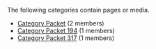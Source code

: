 <!-- DO NOT EDIT THIS FILE, CODE AUTOMATICALLY GENERATED BY category.sh -->
The following categories contain pages or media.
* [[Category Packet]] (2 members)
* [[Category Packet 194]] (1 members)
* [[Category Packet 317]] (1 members)
